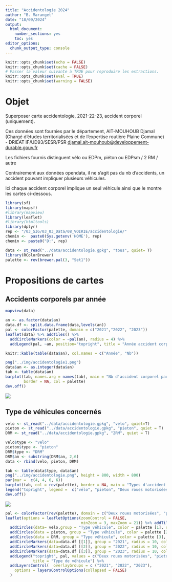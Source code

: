 ```yaml
---
title: "Accidentologie 2024"
author: "B. Maranget"
date: "18/09/2024"
output: 
  html_document: 
    number_sections: yes
    toc: yes
editor_options: 
  chunk_output_type: console
---
```



```r
knitr::opts_chunk$set(echo = FALSE)
knitr::opts_chunk$set(cache = FALSE)
# Passer la valeur suivante à TRUE pour reproduire les extractions.
knitr::opts_chunk$set(eval = TRUE)
knitr::opts_chunk$set(warning = FALSE)
```


# Objet

Superposer carte accidentologie, 2021-22-23, accident corporel (uniquement).

Ces données sont fournies par le département, AIT-MOUHOUB Djamal (Chargé d'études territorialisées et de l'expertise routière Plaine Commune) - DRIEAT IF/UD93/SESR/PSR <djamal.ait-mouhoub@developpement-durable.gouv.fr>

Les fichiers fournis distinguent vélo ou EDPm, piéton ou EDPsm / 2 RM / autre

Contrairement aux données opendata, il ne s'agit pas du nb d'accidents, un accident pouvant
impliquer plusieurs véhicules.

Ici chaque accident corporel implique un seul véhicule ainsi que le montre les cartes ci-dessous.


```r
library(sf)
library(mapsf)
#library(mapview)
library(leaflet)
#library(htmltools)
library(dplyr)
rep <- "/03_SIG/03_03_Data/08_VOIRIE/accidentologie/"
chemin <-  paste0(Sys.getenv('HOME'), rep)
chemin <- paste0("D:", rep)
```


```r
data <- st_read("../data/accidentologie.gpkg", "tous", quiet= T)
library(RColorBrewer)
palette <- rev(brewer.pal(3, "Set1"))
```




# Propositions de cartes

## Accidents corporels par année



```r
mapview(data)

```


```r
an <- as.factor(data$an)
data.df <- split.data.frame(data,levels(an))
pal <- colorFactor(palette, domain = c("2021","2022", "2023"))
leaflet(data) %>% addTiles() %>% 
  addCircleMarkers(color = ~pal(an), radius = 4) %>% 
  addLegend(pal, ~an, position="topright", title = "Année accident corporel")
```





```r
knitr::kable(table(data$an), col.names = c("Année", "Nb"))
```


```r
png("../img/accidentologie1.png")
data$an <- as.integer(data$an)
tab <- table(data$an)
barplot(tab, names.arg = names(tab), main = "Nb d'accident corporel par an",
        border = NA, col = palette)
dev.off()
```

![](../img/accidentologie1.png)

## Type de véhicules concernés


```r
velo <- st_read("../data/accidentologie.gpkg", "velo", quiet=T)
pieton <- st_read("../data/accidentologie.gpkg", "pieton", quiet = T)
DRM <- st_read("../data/accidentologie.gpkg", "2RM", quiet = T)

```



```r
velo$type <- "velo"
pieton$type <- "pieton"
DRM$type <- "DRM"
DRM$an <- substring(DRM$an, 2,6)
data <- rbind(velo, pieton, DRM)

tab <- table(data$type, data$an)
png("../img/accidentologie.png", height = 800, width = 800)
par(mar =  c(4, 4, 6, 6))
barplot(tab, col = rev(palette), border = NA, main = "Types d'accident corporel par véhicule et par an")
legend("topright", legend =  c("vélo", "pieton", "Deux roues motorisées"), fill = palette)
dev.off()
```

![](../img/accidentologie.png)





```r
pal <- colorFactor(rev(palette), domain = c("Deux roues motorisées", "pieton", "vélo" ))
leaflet(options = leafletOptions(zoomControl = FALSE,
                                 minZoom = 3, maxZoom = 21)) %>% addTiles() %>% 
  addCircles(data= velo,group = "Type véhicule", color = palette [1], radius = 2, fillOpacity = 1) %>% 
  addCircles(data = pieton, group = "Type véhicule", color = palette [2],radius = 2, fillOpacity = 1) %>% 
  addCircles(data = DRM, group = "Type véhicule", color = palette [3],  radius = 2, fillOpacity = 1) %>% 
  addCircleMarkers(data=data.df [[1]], group = "2021", radius = 10, color = palette [1], fill = FALSE) %>% 
  addCircleMarkers(data=data.df [[2]], group = "2022", radius = 10, color = palette [2],fill = FALSE) %>%
  addCircleMarkers(data=data.df [[3]], group = "2023", radius = 10, color = palette [3],fill = FALSE) %>%
  addLegend("topright", pal, values = c("Deux roues motorisées", "pieton", "vélo"),
            title = "Type de véhicule") %>% 
  addLayersControl(  overlayGroups = c ("2021", "2022", "2023"),
    options = layersControlOptions(collapsed = FALSE)
  )
```




